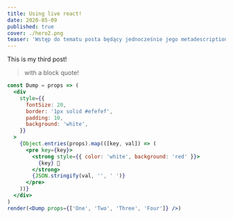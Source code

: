 ```yaml
---
title: Using live react!
date: 2020-05-09
published: true
cover: ./hero2.png
teaser: 'Wstęp do tematu posta będący jednocześnie jego metadescription w SEO. Wstęp do tematu posta będący jednocześnie jego metadescription w SEO.'
---
```

This is my third post!

> with a block quote!

```jsx react-live
const Dump = props => (
  <div
    style={{
      fontSize: 20,
      border: '1px solid #efefef',
      padding: 10,
      background: 'white',
    }}
  >
    {Object.entries(props).map(([key, val]) => (
      <pre key={key}>
        <strong style={{ color: 'white', background: 'red' }}>
          {key} 💩
        </strong>
        {JSON.stringify(val, '', ' ')}
      </pre>
    ))}
  </div>
)
render(<Dump props={['One', 'Two', 'Three', 'Four']} />)
```